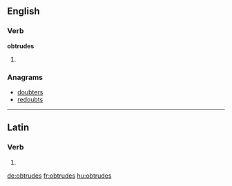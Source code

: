 ==English==

===Verb===
'''obtrudes'''

# {{en-third-person singular of|obtrude}}

===Anagrams===
* [[doubters#English|doubters]]
* [[redoubts#English|redoubts]]

----

==Latin==

===Verb===
{{la-verb-form|obtrūdēs}}

# {{conjugation of|obtrūdō||2|s|fut|act|ind|lang=la}}


[[de:obtrudes]]
[[fr:obtrudes]]
[[hu:obtrudes]]